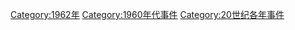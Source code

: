 [[Category:1962年|Category:1962年]]
[[Category:1960年代事件|Category:1960年代事件]]
[[Category:20世纪各年事件|Category:20世纪各年事件]]